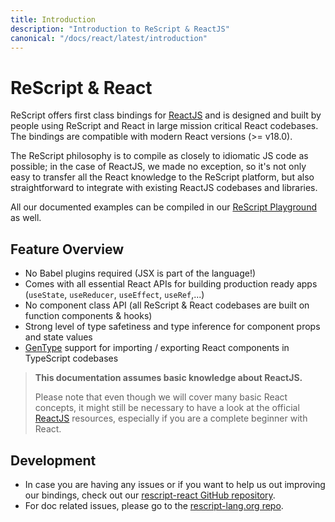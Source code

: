 ```yaml
---
title: Introduction
description: "Introduction to ReScript & ReactJS"
canonical: "/docs/react/latest/introduction"
---
```


# ReScript & React

ReScript offers first class bindings for [ReactJS](https://reactjs.org) and is designed and built by people using ReScript and React in large mission critical React codebases. The bindings are compatible with modern React versions (>= v18.0).

The ReScript philosophy is to compile as closely to idiomatic JS code as possible; in the case of ReactJS, we made no exception, so it's not only easy to transfer all the React knowledge to the ReScript platform, but also straightforward to integrate with existing ReactJS codebases and libraries.

All our documented examples can be compiled in our [ReScript Playground](/try) as well.

## Feature Overview

- No Babel plugins required (JSX is part of the language!)
- Comes with all essential React APIs for building production ready apps (`useState`, `useReducer`, `useEffect`, `useRef`,...)
- No component class API (all ReScript & React codebases are built on function components & hooks)
- Strong level of type safetiness and type inference for component props and state values
- [GenType](/docs/manual/latest/gentype-introduction) support for importing / exporting React components in TypeScript codebases

> **This documentation assumes basic knowledge about ReactJS.**
>
> Please note that even though we will cover many basic React concepts, it might still be necessary to have a look at the official [ReactJS](https://reactjs.org) resources, especially if you are a complete beginner with React.

## Development

- In case you are having any issues or if you want to help us out improving our bindings, check out our [rescript-react GitHub repository](https://github.com/rescript-lang/rescript-react).
- For doc related issues, please go to the [rescript-lang.org repo](https://github.com/reason-association/rescript-lang.org).
